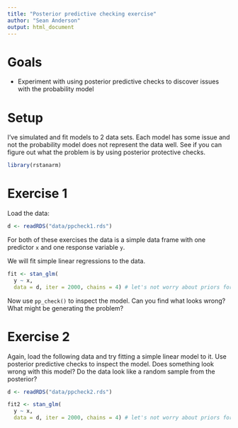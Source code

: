 ```yaml
---
title: "Posterior predictive checking exercise"
author: "Sean Anderson"
output: html_document
---
```


# Goals

- Experiment with using posterior predictive checks to discover issues with the probability model

# Setup

I've simulated and fit models to 2 data sets. Each model has some issue and not the probability model does not represent the data well. See if you can figure out what the problem is by using posterior protective checks. 

```r
library(rstanarm)
```

# Exercise 1

Load the data:

```r
d <- readRDS("data/ppcheck1.rds")
```

For both of these exercises the data is a simple data frame with one predictor `x` and one response variable `y`.

We will fit simple linear regressions to the data.

```r
fit <- stan_glm(
  y ~ x,
  data = d, iter = 2000, chains = 4) # let's not worry about priors for this exercise
```

Now use `pp_check()` to inspect the model. Can you find what looks wrong? What might be generating the problem? 

# Exercise 2

Again, load the following data and try fitting a simple linear model to it. Use posterior predictive checks to inspect the model. Does something look wrong with this model? Do the data look like a random sample from the posterior? 

```r
d <- readRDS("data/ppcheck2.rds")
```

```r
fit2 <- stan_glm(
  y ~ x,
  data = d, iter = 2000, chains = 4) # let's not worry about priors for this exercise
```
